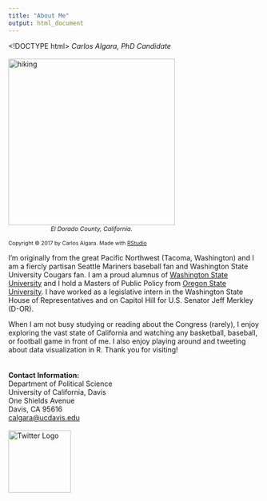 ```yaml
---
title: "About Me"
output: html_document
---
```

<!DOCTYPE html>
<html>
<head>
<meta name="viewport" content="width=device-width, initial-scale=1">
<style>
/* On smaller screens, decrease text size */
@media only screen and (max-width: 300px) {
  .text {font-size: 11px}
}
</style>
</head>
</html> 

*Carlos Algara, PhD Candidate*
</script>
<br/><br/>
<div class="row">
<div class="col-xs-10 col-sm-5 text-center">
<img src="/Users/carlosalgara/Dropbox/Github_Website/calgara.github.io/figures/me_hiking.jpg" alt="hiking" style="width:333px;" align = "left"/> 
<div style='width: 333px; text-align: center; font-size: 85%;'>*El Dorado County, California.* <br>
<br>
<div style='width: 333px; text-align: left; font-size: 90%;'>Copyright &copy; 2017 by Carlos Algara. Made with [RStudio](https://www.rstudio.com)</div></div>
</div>

I'm originally from the great Pacific Northwest (Tacoma, Washington) and I am a fiercly partisan Seattle Mariners baseball fan and Washington State University Cougars fan. I am a proud alumnus of [Washington State University](http://wsu.edu/) and I hold a Masters of Public Policy from [Oregon State University](http://liberalarts.oregonstate.edu/spp/). I have worked as a legislative intern in the Washington State House of Representatives and on Capitol Hill for U.S. Senator Jeff Merkley (D-OR).
  
When I am not busy studying or reading about the Congress (rarely), I enjoy exploring the vast state of California and watching any basketball, baseball, or football game in front of me. I also enjoy playing around and tweeting about data visualization in R. Thank you for visiting!  
<br>
<br>
**Contact Information:**    
Department of Political Science  
University of California, Davis  
One Shields Avenue  
Davis, CA 95616  
[calgara@ucdavis.edu](mailto:calgara@ucdavis.edu)
<br>  
<a href = "https://twitter.com/algaraca"><img src="/Users/carlosalgara/Dropbox/Github_Website/calgara.github.io/figures/twitter.png" alt="Twitter Logo" style="width:125px;" align ="left"></a>

<script>
  (function(i,s,o,g,r,a,m){i['GoogleAnalyticsObject']=r;i[r]=i[r]||function(){
  (i[r].q=i[r].q||[]).push(arguments)},i[r].l=1*new Date();a=s.createElement(o),
  m=s.getElementsByTagName(o)[0];a.async=1;a.src=g;m.parentNode.insertBefore(a,m)
  })(window,document,'script','https://www.google-analytics.com/analytics.js','ga');

  ga('create', 'UA-100362112-1', 'auto');
  ga('send', 'pageview');

</script>

